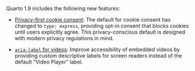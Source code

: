 Quarto 1.9 includes the following new features:

- [Privacy-first cookie consent](/docs/websites/website-tools.qmd#cookie-consent): The default for cookie consent has changed to `type: express`, providing opt-in consent that blocks cookies until users explicitly agree. This privacy-conscious default is designed with modern privacy regulations in mind.

- [`aria-label` for videos](/docs/authoring/videos.qmd#accessibility-label): Improve accessibility of embedded videos by providing custom descriptive labels for screen readers instead of the default "Video Player" label.